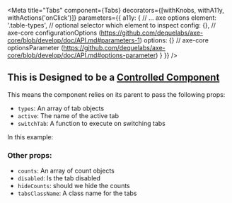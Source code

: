 

<Meta
    title="Tabs"
    component={Tabs}
    decorators={[withKnobs, withA11y, withActions('onClick')]}
    parameters={{
        a11y: {
            // ... axe options
            element: '.table-types', // optional selector which element to inspect
            config: {}, // axe-core configurationOptions (https://github.com/dequelabs/axe-core/blob/develop/doc/API.md#parameters-1)
            options: {} // axe-core optionsParameter (https://github.com/dequelabs/axe-core/blob/develop/doc/API.md#options-parameter)
        }
    }}
/>

## This is Designed to be a [Controlled Component](https://reactjs.org/docs/forms.html#controlled-components)
This means the component relies on its parent to pass the following props:
 - `types`: An array of tab objects
 - `active`: The name of the active tab
 - `switchTab`: A function to execute on switching tabs

In this example:

### Other props:
 - `counts`: An array of count objects
 - `disabled`: Is the tab disabled
 - `hideCounts`: should we hide the counts
 - `tabsClassName`: A class name for the tabs

<Preview>
    <Story name='Tabs'>
      <TabsWrapper>
        <Tabs
        types={[
          {
            internal: 'name',
            label: 'Names'
          },
          {
            internal: 'dates',
            label: 'Dates'
          }
        ]}
        hideCounts={true} />
      </TabsWrapper>
    </Story>
</Preview>

<Preview>
    <Story name='Tabs with Counts'>
      <TabsWrapper>
        <Tabs
        types={[
          {
            internal: 'name',
            label: 'Names'
          },
          {
            internal: 'dates',
            label: 'Dates'
          }
        ]}
        counts={{ name: 101, dates: 1002 }}
        hideCounts={boolean('hideCounts', false)} />
      </TabsWrapper>
    </Story>
</Preview>

<Props of={Tabs} />
